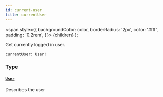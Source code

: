```yaml
---
id: current-user
title: currentUser
---
```


<span
style={{
      backgroundColor: color,
      borderRadius: '2px',
      color: '#fff',
      padding: '0.2rem',
    }}>
{children}
</span>
);

Get currently logged in user.

```graphql
currentUser: User!

```

### Type

#### [`User`](/docs/reference/tasklist-api/objects/user)

Describes the user
